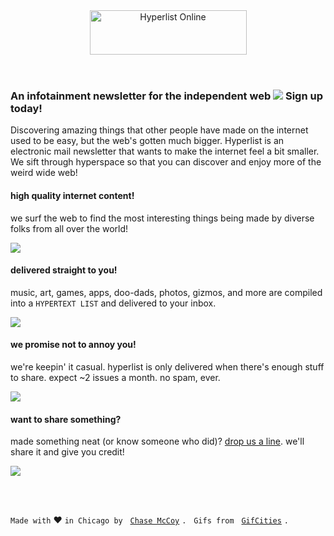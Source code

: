 

<Head>
  <title>Hyperlist Online</title>
  <meta name="viewport" content="width=device-width, initial-scale=1" />
</Head>

<header>
  <img src='/static/logo.svg' width='251' height='71' alt='Hyperlist Online' />
</header>

### An infotainment newsletter for the independent web ![](/static/stars.gif) <span>Sign up today!</span>

Discovering amazing things that other people have made on the internet used to be easy, but the web's gotten much bigger. Hyperlist is an electronic mail newsletter that wants to make the internet feel a bit smaller. We sift through hyperspace so that you can discover and enjoy more of the weird wide web!

<!-- Lorem ipsum dolor amet crucifix thundercats leggings scenester single-origin coffee chambray stumptown polaroid small batch tumblr street art. Bushwick offal gentrify, wayfarers enamel pin listicle authentic sustainable man bun. Mlkshk cold-pressed man braid, asymmetrical coloring book affogato tbh vinyl bespoke. Beard jean shorts small batch messenger bag live-edge fingerstache aesthetic unicorn.

- **[Here's a link to a neat thing](qedhqehd) →**    
  Lorem ipsum dolor amet crucifix thundercats leggings scenester single-origin coffee chambray stumptown polaroid small batch tumblr street art.
- **[Here's a link to a neat thing](qedhqehd) →**    
  Lorem ipsum dolor amet crucifix thundercats leggings scenester single-origin coffee chambray stumptown polaroid small batch tumblr street art.
- **[Here's a link to a neat thing](qedhqehd) →**    
  Lorem ipsum dolor amet crucifix thundercats leggings scenester single-origin coffee chambray stumptown polaroid small batch tumblr street art. -->

<SignupForm />

<div className='two-up'>

<div className='box teal'>

#### high quality internet content!

we surf the web to find the most interesting things being made by diverse folks from all over the world!

![](/static/globe.gif)

</div>

<div className='box pink'>

#### delivered straight to you!

<!-- every item on the list is selected by a real life human being. no algorithms or so-called “machine learning”. -->

music, art, games, apps, doo-dads, photos, gizmos, and more are compiled into a `HYPERTEXT LIST` and delivered to your inbox.

![](/static/media.gif)

</div>

</div>

<div className='two-up'>

<div className='box yellow'>

#### we promise not to annoy you!

<!-- music, art, games, apps, doo-dads, photos, gizmos, and more are compiled into a `HYPERTEXT LIST` and delivered to your inbox. -->

we're keepin' it casual. hyperlist is only delivered when there's enough stuff to share. expect ~2 issues a month. no spam, ever.

![](/static/coolmail.gif)

</div>

<div className='box purple'>

#### want to share something?

made something neat (or know someone who did)? [drop us a line](mailto:desk@chasem.co). we'll share it and give you credit!

![](/static/mailwrite.gif)

</div>

</div>

<br /><br />

`Made with` ♥ `in Chicago by` &nbsp; [`Chase McCoy`](//chasem.co) `.` &nbsp; `Gifs from` &nbsp; [`GifCities`](//gifcities.org) `.`
